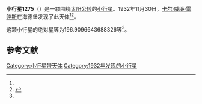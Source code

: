 {{Infobox planet
| bgcolour = #FFFFC0
| name = 1275 Cimbria
| symbol = 
| image = 
| caption = 
| discovery = yes
| discovery_ref = 
| discoverer = [[卡尔·威廉·雷睦斯|卡尔·威廉·雷睦斯]]
| discovery_site = [[海德堡|海德堡]] 
| discovered = 1932年11月30日
| designations = yes
| mp_name = 
| named_after = 
| alt_names = 1932 WG/ 1949 QL2 / A914 TG
| mp_category = [[主带小行星|主带小行星]]
| orbit_ref = <ref name="a">[http://ssd.jpl.nasa.gov/sbdb.cgi?sstr=1275 1275 Cimbria] {{Wayback|url=http://ssd.jpl.nasa.gov/sbdb.cgi?sstr=1275 |date=20151225174524 }}，小行星數據庫瀏覽器（JPL Small-Body Database Browser）－[[美国国家航空航天局|美国国家航空航天局]]喷气推进实验室</ref>
| epoch = 2456400.5 (2013年4月18日更新)
| aphelion = {{convert|3.132626636764174|AU|km|3|abbr=on|lk=out}}
| perihelion = {{convert|2.225003174515095|AU|km|3|abbr=on}}
| semimajor = {{convert|2.678814905639634|AU|km|3|abbr=on}}
| eccentricity = 0.169407647
| period = 1601.446693 [[日|日]]<br />4.38[[儒略年|儒略年]]
| avg_speed = 
| inclination = 12.87966270292483
| asc_node = 188.5810384493432
| mean_anomaly = 
| arg_peri = 196.9096643688326
| satellites = 
| physical_characteristics = yes
| dimensions = 
| mass = 
| density = 
| surface_grav = 
| escape_velocity = 
| sidereal_day = 
| axial_tilt = 
| pole_ecliptic_lat = 
| pole_ecliptic_lon = 
| albedo = 
| temperatures= 
| temp_name1 = 
| mean_temp_1 = 
| max_temp_1 = 
| temp_name2 = 
| max_temp_2 = 
| spectral_type = 
| abs_magnitude = 196.9096643688326
}}

'''小行星1275'''（{{lang-en|1275 Cimbria}}）是一颗围绕[[太阳|太阳]][[公转|公转]]的[[小行星|小行星]]。1932年11月30日，[[卡尔·威廉·雷睦斯|卡尔·威廉·雷睦斯]]在海德堡发现了此天体<ref name="a" /><ref>{{cite news|title=小行星列表|url=http://cfa-www.harvard.edu/iau/lists/NumberedMPs.txt|accessdate=2013-07-08|newspaper=哈佛大学|archive-date=2008-05-17|archive-url=https://web.archive.org/web/20080517010638/http://cfa-www.harvard.edu/iau/lists/NumberedMPs.txt|dead-url=no}}</ref>。

这颗小行星的[[绝对星等|绝对星等]]为196.9096643688326等<ref name="a" />。

==参考文献==
{{reflist}}
{{Minor Planet Number|[[小行星1274|小行星1274]]|[[小行星1276|小行星1276]]}}

{{小天体}}

[[Category:小行星带天体|Category:小行星带天体]]
[[Category:1932年发现的小行星|Category:1932年发现的小行星]]

{{asteroid-stub}}